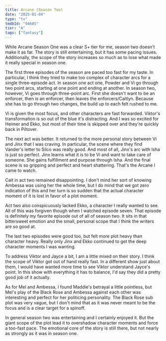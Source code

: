 ```yaml
---
title: Arcane (Season Two)
date: "2025-01-04"
type: "tv"
tmdbId: "94605"
tier: "A"
tags: ["fantasy"]
---
```

While Arcane Season One was a clear S+ tier for me, season two doesn't make it as far. The story is still entertaining, but it has some pacing issues. Additionally, the scope of the story increases so much as to lose what made it really special in season one.

The first three episodes of the season are paced too fast for my taste. In particular, I think they tried to make too complex of character arcs for a single three-episode act. In season one act one, Powder and Vi go through two point arcs, starting at one point and ending at another. In season two, however, Vi goes through three-point arc. First she doesn't want to be an enforcer, then is an enforcer, then leaves the enforcers/Caitlyn. Because she has to go through two changes, the build up to each felt rushed to me.

Vi is given the most focus, and other characters are fast forwarded. Viktor's transformation is so out of the blue it's distracting. And I was so excited for Heimer and Ekko, but most of their time is skipped over and they're quickly back in Piltover.

The next act was better. It returned to the more personal story between Vi and Jinx that I was craving. In particular, the scene where they find Vander's letter to Silco was really good. And most of all, Jinx's arc with Isha is just so perfect. Jinx learns what it is to be Vi and want to take care of someone. She gains fulfillment and purpose through Isha. And the final scene is so gripping and perfect and heart shattering. That's the Arcane I came to watch.

Cait in act two remained disappointing. I don't mind her sort of knowing Ambessa was using her the whole time, but I do mind that we got zero indication of this and her turn is so sudden that the actual character moment of it is lost in favor of a plot moment.

Act two also conspicuously lacked Ekko, a character I really wanted to see. All of this was forgiven though when I watched episode seven. That episode is definitely my favorite episode out of all of season two. It sits in that bittersweet emotion and the small, personal scope that I think the writers are so good at.

The last two episodes were good too, but felt more plot heavy than character heavy. Really only Jinx and Ekko continued to get the deep character moments I was wanting.

To address Viktor and Jayce a bit, I am a little mixed on their story. I think the scope of Viktor got out of hand really fast. In a different show just about them, I would have wanted more time to see Viktor understand Jayce's point. In this show with everything it has to balance, I'd say they did a pretty good job of it actually.

As for Mel and Ambessa, I found Maddie's betrayal a little pointless, but Mel's play of the Black Rose and Ambessa against each other was interesting and perfect for her politicing personality. The Black Rose sub plot was very vague, but I don't mind that as it was never meant to be the focus and is a clear target for a spinoff.

In general season two was entertaining and I certainly enjoyed it. But the giant scope of the plot lead it to overshadow character moments and force a too-fast pace. The emotional core of the story is still there, but not nearly as strongly as it was in season one.
